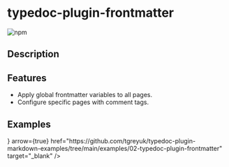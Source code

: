 
# typedoc-plugin-frontmatter

![npm](https://img.shields.io/npm/v/typedoc-plugin-frontmatter%2Fnext?&logo=npm)

## Description

<PackageDescription description={pjson.description}></PackageDescription>

## Features

- Apply global frontmatter variables to all pages.
- Configure specific pages with comment tags.

## Examples

<Cards num={2}>
  <Card
    title="View on Github"
    icon={<FontAwesomeIcon icon={faGithub} />}
    arrow={true}
    href="https://github.com/tgreyuk/typedoc-plugin-markdown-examples/tree/main/examples/02-typedoc-plugin-frontmatter"
    target="_blank"
  />
</Cards>
